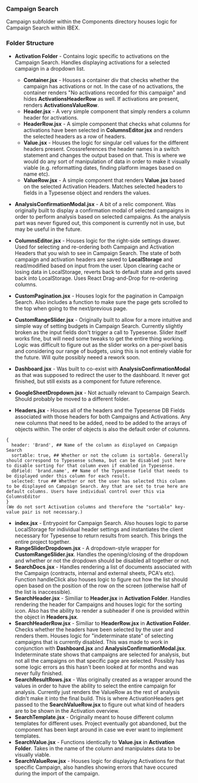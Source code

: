### Campaign Search

Campaign subfolder within the Components directory houses logic for Campaign Search within IBEX.

### Folder Structure
- **Activation Folder** - Contains logic specific to activations on the Campaign Search. Handles displaying activations for a selected campaign in a dropdown list.
    - **Container.jsx** - Houses a container div that checks whether the campaign has activations or not. In the case of no activations, the container renders "No activations recorded for this campaign" and hides **ActivationsHeaderRow** as well. If activations are present, renders **ActivationsValueRow**.
    - **Header.jsx** - A very simple component that simply renders a column header for activations.
    - **HeaderRow.jsx** - A simple component that checks what columns for activations have been selected in **ColumnsEditor.jsx** and renders the selected headers as a row of headers.
    - **Value.jsx** - Houses the logic for singular cell values for the different headers present. Crossreferences the header names in a switch statement and changes the output based on that. This is where we would do any sort of manipulation of data in order to make it visually viable (e.g. reformatting dates, finding platform images based on name etc).
    - **ValueRow.jsx** - A simple component that renders **Value.jsx** based on the selected Activation Headers. Matches selected headers to fields in a Typesense object and renders the values.

- **AnalysisConfirmationModal.jsx** - A bit of a relic component. Was originally built to display a confirmation modal of selected campaigns in order to perform analysis based on selected campaigns. As the analysis part was never figured out, this component is currently not in use, but may be useful in the future.
- **ColumnsEditor.jsx** - Houses logic for the right-side settings drawer. Used for selecting and re-ordering both Campaign and Activation Headers that you wish to see in Campaign Search. The state of both campaign and activation headers are saved to **LocalStorage** and read/modified based on input from the user. Upon clearing cache or losing data in LocalStorage, reverts back to default state and gets saved back into LocalStorage. Uses React Drag-and-Drop for re-ordering columns.
- **CustomPagination.jsx** - Houses logix for the pagination in Campaign Search. Also includes a function to make sure the page gets scrolled to the top when going to the next/previous page.
- **CustomRangeSlider.jsx** - Originally built to allow for a more intuitive and simple way of setting budgets in Campaign Search. Currently slightly broken as the input fields don't trigger a call to Typesense. Slider itself works fine, but will need some tweaks to get the entire thing working. Logic was difficult to figure out as the slider works on a per-pixel basis and considering our range of budgets, using this is not entirely viable for the future. Will quite possibly neeed a rework soon.
- **Dashboard.jsx** - Was built to co-exist with **AnalysisConfirmationModal** as that was supposed to redirect the user to the dashboard. It never got finished, but still exists as a component for future reference.
- **GoogleSheetDropdown.jsx** - Not actually relevant to Campaign Search. Should probably be moved to a different folder.
- **Headers.jsx** - Houses all of the headers and the Typesense DB Fields associated with those headers for both Campaigns and Activations. Any new columns that need to be added, need to be added to the arrays of objects within. The order of objects is also the default order of columns.
```
{
  header: 'Brand', ## Name of the column as displayed on Campaign Search
  sortable: true, ## Whether or not the column is sortable. Generally should correspond to Typesense schema, but can be disabled just here to disable sorting for that column even if enabled in Typesense.
  dbField: 'brand.name', ## Name of the Typesense field that needs to be displayed under this column for each result.
  selected: true ## Whether or not the user has selected this column to be displayed on Campaign Search. Any that are set to true here are default columns. Users have individual control over this via ColumnsEditor
}
(We do not sort Activation columns and therefore the "sortable" key-value pair is not necessary.)
```

- **index.jsx** - Entrypoint for Campaign Search. Also houses logic to parse LocalStorage for individual header settings and instantiates the client necessary for Typesense to return results from search. This brings the entire project together.
- **RangeSliderDropdown.jsx** - A dropdown-style wrapper for **CustomRangeSlider.jsx**. Handles the opening/closing of the dropdown and whether or not the dropdown should be disabled all together or not.
- **SearchDocs.jsx** - Handles rendering a list of documents associated with the Campaign (contracts, internal and external sheets, PCA's etc). Function handleClick also houses logic to figure out how the list should open based on the position of the row on the screen (otherwise half of the list is inaccessible).
- **SearchHeader.jsx** - Similiar to **Header.jsx** in **Activation Folder**. Handles rendering the header for Campaigns and houses logic for the sorting icon. Also has the ability to render a subheader if one is provided within the object in **Headers.jsx**.
- **SearchHeaderRow.jsx** - Similiar to **HeaderRow.jsx** in **Activation Folder**. Checks whether the headers have been selected by the user and renders them. Houses logic for "indeterminate state" of selecting campaigns that is currently disabled. This was made to work in conjunction with **Dashboard.jsx** and **AnalysisConfirmationModal.jsx**. Indeterminate state shows that campaigns are selected for analysis, but not all the campaigns on that specific page are selected. Possibly has some logic errors as this hasn't been looked at for months and was never fully finished.
- **SearchResultRows.jsx** - Was originally created as a wrapper around the values in order to have the ability to select the entire campaign for analysis. Currently just renders the ValueRow as the rest of analysis didn't make it into the final build. This is where ActivationHeaders get passed to the **SearchValueRow.jsx** to figure out what kind of headers are to be shown in the Activation overview.
- **SearchTemplate.jsx** - Originally meant to house different column templates for different uses. Project eventually got abandoned, but the component has been kept around in case we ever want to implement templates.
- **SearchValue.jsx** - Functions identically to **Value.jsx** in **Activation Folder**. Takes in the name of the column and manipulates data to be visually viable.
- **SearchValueRow.jsx** - Houses logic for displaying Activations for that specific Campaign, also handles showing errors that have occured during the import of the campaign.